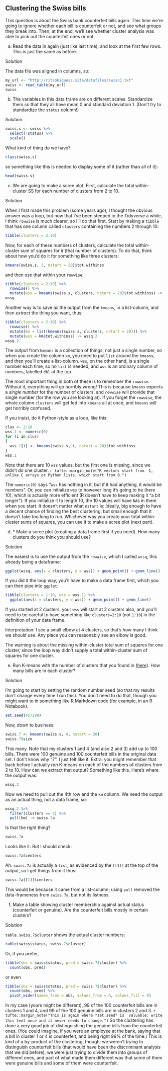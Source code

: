 ##  Clustering the Swiss bills


 This question is about the Swiss bank counterfeit bills
again. This time we're going to ignore whether each bill is
counterfeit or not, and see what groups they break into. Then, at
the end, we'll see whether cluster analysis was able to pick out the
counterfeit ones or not.


(a) Read the data in again (just like last time), and look at
the first few rows. This is just the same as before.
 
Solution


The data file was aligned in columns, so:
```r
my_url <- "http://ritsokiguess.site/datafiles/swiss1.txt"
swiss <- read_table(my_url)
swiss
```

       
 

(b) The variables in this data frame are on different
scales. Standardize them so that they all have mean 0 and standard
deviation 1. (Don't try to standardize the `status` column!)
 
Solution


```r
swiss.s <- swiss %>%
  select(-status) %>%
  scale()
```

    

What kind of thing do we have?

```r
class(swiss.s)
```

 

so something like this is needed to display some of it (rather than
all of it):

```r
head(swiss.s)
```

 
 

(c) We are going to make a scree plot. First, calculate the total
within-cluster SS for each number of clusters from 2 to 10.
 
Solution

 
When I first made this problem (some years ago),
I thought the obvious answer was a loop, but now that I've been
steeped in the Tidyverse a while, I think `rowwise` is much
clearer, so I'll do that first.
Start by making a `tibble` that has one column called `clusters` containing the numbers 2 through 10:

```r
tibble(clusters = 2:10)
```

 
Now, for each of these numbers of clusters, calculate the total within-cluster sum of squares for *it* (that number of clusters). To do that, think about how you'd do it for something like three clusters:

```r
kmeans(swiss.s, 3, nstart = 20)$tot.withinss
```

 

and then use that within your `rowwise`:
```r
tibble(clusters = 2:10) %>%
  rowwise() %>% 
  mutate(wss = kmeans(swiss.s, clusters, nstart = 20)$tot.withinss) -> wssq
wssq
```

 

Another way is to save *all* the output from the `kmeans`, in a list-column, and then *extract* the thing you want, thus:
```r
tibble(clusters = 2:10) %>%
  rowwise() %>% 
  mutate(km = list(kmeans(swiss.s, clusters, nstart = 20))) %>%
  mutate(wss = km$tot.withinss) -> wssq.2
wssq.2
```

The output from `kmeans` is a collection of things, not just a single number, so when you create the column `km`, you need to put `list` around the `kmeans`, and then you'll create a list-column. `wss`, on the other hand, is a single number each time, so no `list` is needed, and `wss` is an ordinary column of numbers, labelled `dbl` at the top. 

The most important thing in both of these is to remember the `rowwise`. Without it, everything will go horribly wrong! This is because `kmeans` expects a *single number* for the number of clusters, and `rowwise` will provide that single number (for the row you are looking at). If you forget the `rowwise`, the whole column `clusters` will get fed into `kmeans` all at once, and `kmeans` will get horribly confused.
 
 
If you insist, do it Python-style as a loop, like this:        
```r
clus <- 2:10
wss.1 <- numeric(0)
for (i in clus)
{
  wss.1[i] <- kmeans(swiss.s, i, nstart = 20)$tot.withinss
}
wss.1
```

       

Note that there are 10 `wss` values, but the first one is
missing, since we didn't do one cluster.
`r tufte::margin_note("R vectors start from  1, unlike C arrays or Python lists, which start from 0.")`

The `numeric(0)` says "`wss` has nothing in it, but if it had anything, it would be numbers". Or, you can initialize
`wss` to however long it's going to be (here 10), which is
actually more efficient (R doesn't have to keep making it 
"a bit longer"). If you initialize it to length 10, the 10 values will have
`NA`s in them when you start.
It doesn't matter what `nstart` is: Ideally, big enough to have a decent
chance of finding the best clustering, but small enough that it
doesn't take too long to run.
Whichever way you create your total within-cluster sums of squares, you can use it to make a scree plot (next part). 

 

(d) <a name="part:howmany">*</a> Make a scree plot (creating a data frame
first if you need). How many clusters do you think you
should use?
 
Solution


The easiest is to use the output from the `rowwise`,
which I called `wssq`, this already being a dataframe:

```r
ggplot(wssq, aes(x = clusters, y = wss)) + geom_point() + geom_line()
```

       
If you did it the loop way, you'll have to make a data frame
first, which you can then pipe into `ggplot`:

```r
tibble(clusters = 1:10, wss = wss.1) %>%
  ggplot(aes(x = clusters, y = wss)) + geom_point() + geom_line()
```

       
If you started at 2 clusters, your `wss` will start at 2
clusters also, and you'll need to be careful to have something like
`clusters=2:10` (not `1:10`) in the definition of your
data frame. 

Interpretation: I see a small elbow at 4 clusters, so that's how many I think we
should use. Any place you can reasonably see an elbow is good.

The warning is about the missing within-cluster total sum of squares
for one cluster, since the loop way didn't supply a total
within-cluster sum of squares for one cluster.
 

(e) Run K-means with the number of clusters that you found in
(<a href="#part:howmany">here</a>). How many bills are in each cluster?
 
Solution



I'm going to start by setting the random number seed (so that
my results don't change every time I run this). You don't need
to do that, though you might want to in something like R
Markdown code (for example, in an R Notebook):
```r
set.seed(457299)
```



Now, down to business:
```r
swiss.7 <- kmeans(swiss.s, 4, nstart = 20)
swiss.7$size
```

       
This many. Note that my clusters 1 and 4 (and also 2 and 3) add up to
100 bills. There were 100 genuine and 100 counterfeit bills in the
original data set.
I don't know why "7". I just felt like it.
Extra: you might remember that back before I actually *ran*
K-means on each of the numbers of clusters from 2 to 10. How can we
extract that output? Something like this. Here's where the output was:

```r
wssq.2
```

 

Now we need to pull out the 4th row and the `km` column. We need the output as an actual thing, not a data frame, so:

```r
wssq.2 %>%
  filter(clusters == 4) %>%
  pull(km) -> swiss.7a
```

 

Is that the right thing?

```r
swiss.7a
```

 

Looks like it. But I should check:

```r
swiss.7a$centers
```

 

Ah. `swiss.7a` is actually a `list`, as evidenced by the `[[1]]` at the top of the output, so I get things from it thus:

```r
swiss.7a[[1]]$centers
```

 

This would be because it came from a list-column; using `pull` removed the data-frameness from `swiss.7a`, but not its listness.
 

(f) Make a table showing cluster membership against actual
status (counterfeit or genuine). Are the counterfeit bills mostly
in certain clusters?
 
Solution


`table`. `swiss.7$cluster` shows the actual
cluster numbers:
```r
table(swiss$status, swiss.7$cluster)
```

       

Or, if you prefer,

```r
tibble(obs = swiss$status, pred = swiss.7$cluster) %>%
  count(obs, pred)
```

 

or even

```r
tibble(obs = swiss$status, pred = swiss.7$cluster) %>%
  count(obs, pred) %>%
  pivot_wider(names_from = obs, values_from = n, values_fill = 0)
```

 

In my case (yours might be different), 99 of the 100 counterfeit bills
are in clusters 1 and 4, and 99 of the 100 genuine bills are in
clusters 2 and 3.
`r tufte::margin_note("This is again where *set.seed* is  valuable: write this text once and it never needs to change.")` So the
clustering has done a very good job of distinguishing the genuine
bills from the counterfeit ones. (You could imagine, if you were an
employee at the bank, saying that a bill in cluster 1 or 4 is
counterfeit, and being right 99\% of the time.) This is kind of a
by-product of the clustering, though: we weren't *trying* to
distinguish counterfeit bills (that would have been the discriminant
analysis that we did before); we were just trying to divide them into
groups of different ones, and part of what made them different was
that some of them were genuine bills and some of them were
counterfeit.
 


